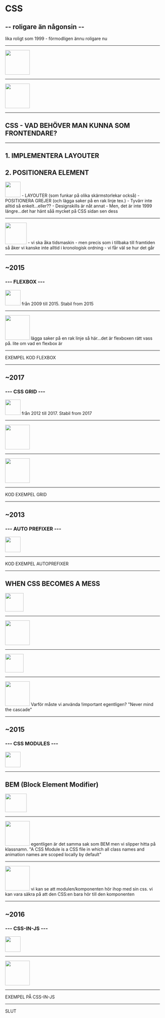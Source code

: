 
<Head>
    <title>AptiSummit 2018</title>
</Head>


# CSS
## -- roligare än någonsin --

<Notes>
lika roligt som 1999 - förmodligen ännu roligare nu
</Notes>

---
<Image src="./assets/history-of-the-web.jpg" size="contain" height="80vh" />

---
<Image src="./assets/batman.gif" size="contain" height="80vh" />

---

## CSS - VAD BEHÖVER MAN KUNNA SOM FRONTENDARE?
---

## 1. IMPLEMENTERA LAYOUTER
## 2. POSITIONERA ELEMENT

<Image src="./assets/css-is-hard.gif" size="contain" height="50vh" />

<Notes>
- LAYOUTER (som funkar på olika skärmstorlekar också)
- POSITIONERA GREJER (och lägga saker på en rak linje tex.)
- Tyvärr inte alltid så enkelt...eller??
- Designskills är nåt annat
- Men, det är inte 1999 längre...det har hänt såå mycket på CSS sidan sen dess
</Notes>

---
<Image src="./assets/back-to-the-future.gif" size="contain" height="70vh" />

<Notes>
 - vi ska åka tidsmaskin
 - men precis som i tillbaka till framtiden så åker vi kanske inte alltid i kronologisk ordning
 - vi får väl se hur det går
</Notes>

---

## ~2015
### --- FLEXBOX ---

<Image src="./assets/back-to-the-future-2.gif" size="contain" height="50vh" />

<Notes>
från 2009 till 2015. Stabil from 2015
</Notes>

---
<Image src="./assets/flexbox-example.png" size="contain" height="80vh" />

<Notes>
lägga saker på en rak linje så här...det är flexboxen rätt vass på.
lite om vad en flexbox är
</Notes>

---
EXEMPEL KOD FLEXBOX


---

## ~2017
### --- CSS GRID ---

<Image src="./assets/back-to-the-future-2.gif" size="contain" height="50vh" />

<Notes>
från 2012 till 2017. Stabil from 2017
</Notes>

---
<Image src="./assets/css-grid-example.png" size="contain" width="80vw" />

---
<Image src="./assets/css-grid-example-2.png" size="contain" width="80vw" />

---
KOD EXEMPEL GRID

---

## ~2013
### --- AUTO PREFIXER ---

<Image src="./assets/back-to-the-future-2.gif" size="contain" height="50vh" />


---
KOD EXEMPEL AUTOPREFIXER

---

## WHEN CSS BECOMES A MESS
<Image src="./assets/css-is-a-mess.gif" size="contain" height="60vh" />

---
<Image src="./assets/css-becomes-a-mess.PNG" size="contain" height="80vh" />

---
<Image src="./assets/css-becomes-a-mess-2.PNG" size="contain" height="60vh" />

---
<Image src="./assets/bad-css.jpeg" size="contain" height="80vh" />

<Notes>
Varför måste vi använda !important egentligen?
"Never mind the cascade" 
</Notes>

---

## ~2015
### --- CSS MODULES ---

<Image src="./assets/back-to-the-future-2.gif" size="contain" height="50vh" />

---

## BEM (Block Element Modifier)

<Image src="./assets/BEM.png" size="contain" height="60vh" width="70vw" />

---
<Image src="./assets/css-modules.png" size="contain"  height="80vh" />

<Notes>
egentligen är det samma sak som BEM men vi slipper hitta på klassnamn.
"A CSS Module is a CSS file in which all class names and animation names are scoped locally by default"
</Notes>

---
<Image src="./assets/css-modules-structure.png" size="contain" height="80vh" />

<Notes>
vi kan se att modulen/komponenten hör ihop med sin css.
vi kan vara säkra på att den CSS:en bara hör till den komponenten
</Notes>

---

## ~2016
### --- CSS-IN-JS ---

<Image src="./assets/back-to-the-future-2.gif" size="contain" height="50vh" />

---
<Image src="./assets/css-in-js.png" size="contain" height="80vh" />

---
EXEMPEL PÅ CSS-IN-JS

---
SLUT



